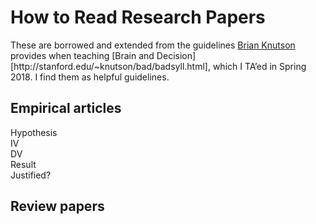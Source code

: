 # How to Read Research Papers

These are borrowed and extended from the guidelines [Brian Knutson](http://stanford.edu/~knutson/) provides when teaching [Brain and Decision][http://stanford.edu/~knutson/bad/badsyll.html], which I TA'ed in Spring 2018. I find them as helpful guidelines.  

## Empirical articles

Hypothesis  
IV  
DV  
Result  
Justified?

## Review papers